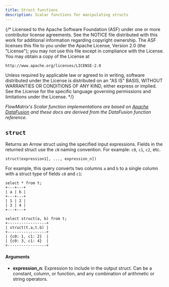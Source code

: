```yaml
---
title: Struct functions
description: Scalar functions for manipulating structs
---
```


{/*
  Licensed to the Apache Software Foundation (ASF) under one
  or more contributor license agreements.  See the NOTICE file
  distributed with this work for additional information
  regarding copyright ownership.  The ASF licenses this file
  to you under the Apache License, Version 2.0 (the
  "License"); you may not use this file except in compliance
  with the License.  You may obtain a copy of the License at

    http://www.apache.org/licenses/LICENSE-2.0

  Unless required by applicable law or agreed to in writing,
  software distributed under the License is distributed on an
  "AS IS" BASIS, WITHOUT WARRANTIES OR CONDITIONS OF ANY
  KIND, either express or implied.  See the License for the
  specific language governing permissions and limitations
  under the License.
 */}

_FlowMatrix's Scalar function implementations are based on
[Apache DataFusion](https://arrow.apache.org/datafusion/) and these docs are derived from
the DataFusion function reference._


## `struct`

Returns an Arrow struct using the specified input expressions.
Fields in the returned struct use the `cN` naming convention.
For example: `c0`, `c1`, `c2`, etc.

```
struct(expression1[, ..., expression_n])
```

For example, this query converts two columns `a` and `b` to a single column with
a struct type of fields `c0` and `c1`:

```
select * from t;
+---+---+
| a | b |
+---+---+
| 1 | 2 |
| 3 | 4 |
+---+---+

select struct(a, b) from t;
+-----------------+
| struct(t.a,t.b) |
+-----------------+
| {c0: 1, c1: 2}  |
| {c0: 3, c1: 4}  |
+-----------------+
```

#### Arguments

- **expression_n**: Expression to include in the output struct.
  Can be a constant, column, or function, and any combination of arithmetic or
  string operators.
